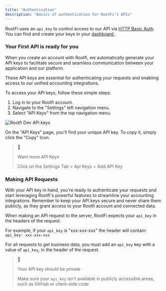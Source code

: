 ```yaml
---
title: "Authentication"
description: "Basics of authentication for RootFi's APIs"
---
```


RootFi uses an `api_key` to control access to our API via [HTTP Basic Auth](https://en.wikipedia.org/wiki/Basic%5Faccess%5Fauthentication). You can find and create your keys in your [dashboard ](https://integrate.rootfi.dev/).

### Your First API is ready for you

When you create an account with Rootfi, we automatically generate your API keys to facilitate secure and seamless communication between your application and our platform.

 These API keys are essential for authenticating your requests and enabling access to our unified accounting integrations.

To access your API keys, follow these simple steps:

1. Log in to your Rootfi account.
2. Navigate to the "Settings" left navigation menu.
3. Select "API Keys" from the top navigation menu.

![Rootfi Dev APi keys](/images/4bc08e2-rootfi-dev-api-keys.png)

On the "API Keys" page, you'll find your unique API key. To copy it, simply click the "Copy" Icon. 

> 📘
> 
> Want more API Keys
> 
> Click on the Settings Tab > Api Keys > Add API Key

  
### Making API Requests

With your API key in hand, you're ready to authenticate your requests and start leveraging Rootfi's powerful features to streamline your accounting integrations. Remember to keep your API keys secure and never share them publicly, as they grant access to your Rootfi account and connected data.

When making an API request to the server, RootFi expects your `api_key` in the headers of the request. 

For example, if your `api_key` is "xxx-xxx-xxx" the header will contain:  
`api_key: xxx-xxx-xxx`

For all requests to get business data, you must add an `api_key` key with a value of `api_key`, in the header of the request.

> 🚧
> 
> Your API key should be private
> 
> Make sure your `api_key` isn't available in publicly accessible areas, such as GitHub or client-side code